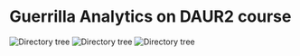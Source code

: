 # Guerrilla Analytics on DAUR2 course

![Directory tree](images/directorytree1.png)
![Directory tree](images/directorytree2.png)
![Directory tree](images/directorytree3.png)

